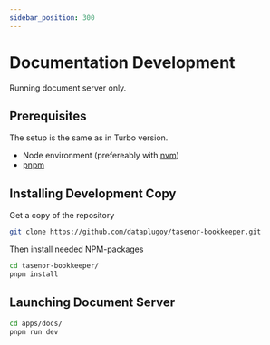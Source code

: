 ```yaml
---
sidebar_position: 300
---
```


# Documentation Development

Running document server only.

## Prerequisites

The setup is the same as in Turbo version.

* Node environment (prefereably with [nvm](https://github.com/nvm-sh/nvm))
* [pnpm](https://pnpm.io/)

## Installing Development Copy

Get a copy of the repository
```sh
git clone https://github.com/dataplugoy/tasenor-bookkeeper.git
```
Then install needed NPM-packages
```sh
cd tasenor-bookkeeper/
pnpm install
```

## Launching Document Server

```sh
cd apps/docs/
pnpm run dev
```
